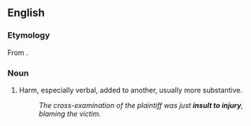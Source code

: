 ==English==

===Etymology===
From {{m|en|add insult to injury}}.

===Noun===
{{en-noun|-}}

# Harm, especially verbal, added to another, usually more substantive.
#: ''The cross-examination of the plaintiff was just '''insult to injury''', blaming the victim.''